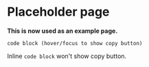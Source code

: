 # Placeholder page

**This is now used as an example page.**

```
code block (hover/focus to show copy button)
```

Inline `code block` won't show copy button.

<PubList />
